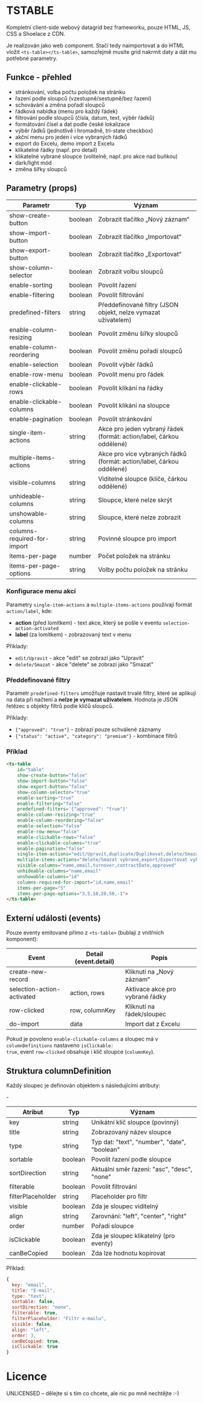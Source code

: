 
<Meta of={TSTABLEStories} />

# TSTABLE

Kompletní client-side webový datagrid bez frameworku, pouze HTML, JS, CSS a Shoelace z CDN.

Je realizován jako web component. Stačí tedy naimportovat a do HTML vložit ```<ts-table></ts-table>```,
samozřejmě musíte grid nakrmit daty a dát mu potřebné parametry.

## Funkce - přehled

- stránkování, volba počtu položek na stránku
- řazení podle sloupců (vzestupně/sestupně/bez řazení)
- schovávání a změna pořadí sloupců
- řádková nabídka (menu pro každý řádek)
- filtrování podle sloupců (čísla, datum, text, výběr řádků)
- formátování čísel a dat podle české lokalizace
- výběr řádků (jednotlivě i hromadně, tri-state checkbox)
- akční menu pro jeden i více vybraných řádků
- export do Excelu, demo import z Excelu
- klikatelné řádky (např. pro detail)
- klikatelné vybrané sloupce (volitelně, např. pro akce nad buňkou)
- dark/light mód
- změna šířky sloupců

## Parametry (props)

<table>
  <thead>
    <tr>
      <th>Parametr</th>
      <th>Typ</th>
      <th>Význam</th>
    </tr>
  </thead>
  <tbody>
    <tr><td>show-create-button</td><td>boolean</td><td>Zobrazit tlačítko „Nový záznam“</td></tr>
    <tr><td>show-import-button</td><td>boolean</td><td>Zobrazit tlačítko „Importovat“</td></tr>
    <tr><td>show-export-button</td><td>boolean</td><td>Zobrazit tlačítko „Exportovat“</td></tr>
    <tr><td>show-column-selector</td><td>boolean</td><td>Zobrazit volbu sloupců</td></tr>
    <tr><td>enable-sorting</td><td>boolean</td><td>Povolit řazení</td></tr>
    <tr><td>enable-filtering</td><td>boolean</td><td>Povolit filtrování</td></tr>
    <tr><td>predefined-filters</td><td>string</td><td>Předdefinované filtry (JSON objekt, nelze vymazat uživatelem)</td></tr>
    <tr><td>enable-column-resizing</td><td>boolean</td><td>Povolit změnu šířky sloupců</td></tr>
    <tr><td>enable-column-reordering</td><td>boolean</td><td>Povolit změnu pořadí sloupců</td></tr>
    <tr><td>enable-selection</td><td>boolean</td><td>Povolit výběr řádků</td></tr>
    <tr><td>enable-row-menu</td><td>boolean</td><td>Povolit menu pro řádek</td></tr>
    <tr><td>enable-clickable-rows</td><td>boolean</td><td>Povolit klikání na řádky</td></tr>
    <tr><td>enable-clickable-columns</td><td>boolean</td><td>Povolit klikání na sloupce</td></tr>
    <tr><td>enable-pagination</td><td>boolean</td><td>Povolit stránkování</td></tr>
    <tr><td>single-item-actions</td><td>string</td><td>Akce pro jeden vybraný řádek (formát: action/label, čárkou oddělené)</td></tr>
    <tr><td>multiple-items-actions</td><td>string</td><td>Akce pro více vybraných řádků (formát: action/label, čárkou oddělené)</td></tr>
    <tr><td>visible-columns</td><td>string</td><td>Viditelné sloupce (klíče, čárkou oddělené)</td></tr>
    <tr><td>unhideable-columns</td><td>string</td><td>Sloupce, které nelze skrýt</td></tr>
    <tr><td>unshowable-columns</td><td>string</td><td>Sloupce, které nelze zobrazit</td></tr>
    <tr><td>columns-required-for-import</td><td>string</td><td>Povinné sloupce pro import</td></tr>
    <tr><td>items-per-page</td><td>number</td><td>Počet položek na stránku</td></tr>
    <tr><td>items-per-page-options</td><td>string</td><td>Volby počtu položek na stránku</td></tr>
  </tbody>
</table>

### Konfigurace menu akcí

Parametry `single-item-actions` a `multiple-items-actions` používají formát `action/label`, kde:
- **action** (před lomítkem) - text akce, který se pošle v eventu `selection-action-activated`
- **label** (za lomítkem) - zobrazovaný text v menu

Příklady:
- `edit/Upravit` - akce "edit" se zobrazí jako "Upravit"
- `delete/Smazat` - akce "delete" se zobrazí jako "Smazat"

### Předdefinované filtry

Parametr `predefined-filters` umožňuje nastavit trvalé filtry, které se aplikují na data při načtení a **nelze je vymazat uživatelem**. Hodnota je JSON řetězec s objekty filtrů podle klíčů sloupců.

Příklady:
- `{"approved": "true"}` - zobrazí pouze schválené záznamy
- `{"status": "active", "category": "premium"}` - kombinace filtrů

### Příklad

```HTML
<ts-table
    id="table"
    show-create-button="false"
    show-import-button="false"
    show-export-button="false"
    show-column-selector="true"
    enable-sorting="true"
    enable-filtering="false"
    predefined-filters='{"approved": "true"}'
    enable-column-resizing="true"
    enable-column-reordering="false"
    enable-selection="false"
    enable-row-menu="false"
    enable-clickable-rows="false"
    enable-clickable-columns="true"
    enable-pagination="false"
    single-item-actions="edit/Upravit,duplicate/Duplikovat,delete/Smazat,view_details/Zobrazit detaily,export/Exportovat řádek"
    multiple-items-actions="delete/Smazat vybrané,export/Exportovat vybrané"
    visible-columns="name,email,turnover,contractDate,approved"
    unhideable-columns="name,email"
    unshowable-columns="id"
    columns-required-for-import="id,name,email"
    items-per-page="5"
    items-per-page-options="3,5,10,20,50,-1">
</ts-table>
```

## Externí události (events)

Pouze eventy emitované přímo z `<ts-table>` (bublají z vnitřních komponent):

<table>
  <thead>
    <tr>
      <th>Event</th>
      <th>Detail (event.detail)</th>
      <th>Popis</th>
    </tr>
  </thead>
  <tbody>
    <tr><td>create-new-record</td><td></td><td>Kliknutí na „Nový záznam“</td></tr>
    <tr><td>selection-action-activated</td><td> action, rows</td><td>Aktivace akce pro vybrané řádky</td></tr>
    <tr><td>row-clicked</td><td> row, columnKey</td><td>Kliknutí na řádek/sloupec</td></tr>
    <tr><td>do-import</td><td> data</td><td>Import dat z Excelu</td></tr>
  </tbody>
</table>

Pokud je povoleno <code>enable-clickable-columns</code> a sloupec má v <code>columnDefinitions</code> nastaveno <code>isClickable: true</code>, event <code>row-clicked</code> obsahuje i klíč sloupce (<code>columnKey</code>).

## Struktura columnDefinition

Každý sloupec je definován objektem s následujícími atributy:

<table>
  <thead>
    <tr>
      <th>Atribut</th>
      <th>Typ</th>
      <th>Význam</th>
    </tr>
  </thead>
  <tbody>
    <tr><td>key</td><td>string</td><td>Unikátní klíč sloupce (povinný)</td></tr>
    <tr><td>title</td><td>string</td><td>Zobrazovaný název sloupce</td></tr>
    <tr><td>type</td><td>string</td><td>Typ dat: "text", "number", "date", "boolean"</td></tr>
    <tr><td>sortable</td><td>boolean</td><td>Povolit řazení podle sloupce</td></tr>
    <tr><td>sortDirection</td><td>string</td><td>Aktuální směr řazení: "asc", "desc", "none"</td></tr>
    <tr><td>filterable</td><td>boolean</td><td>Povolit filtrování</td></tr>
    <tr><td>filterPlaceholder</td><td>string</td><td>Placeholder pro filtr</td></tr>
    <tr><td>visible</td><td>boolean</td><td>Zda je sloupec viditelný</td></tr>
    <tr><td>align</td><td>string</td><td>Zarovnání: "left", "center", "right"</td></tr>
    <tr><td>order</td><td>number</td><td>Pořadí sloupce</td></tr>
    <tr><td>isClickable</td><td>boolean</td><td>Zda je sloupec klikatelný (pro eventy)</td></tr>
    -<tr><td>canBeCopied</td><td>boolean</td><td>Zda lze hodnotu kopírovat</td></tr>
  </tbody>
</table>

Příklad:

```js
{
  key: "email",
  title: "E-mail",
  type: "text",
  sortable: false,
  sortDirection: "none",
  filterable: true,
  filterPlaceholder: "Filtr e-mailu",
  visible: false,
  align: "left",
  order: 3,
  canBeCopied: true,
  isClickable: true
}
```

# Licence

UNLICENSED – dělejte si s tím co chcete, ale nic po mně nechtějte :-)


